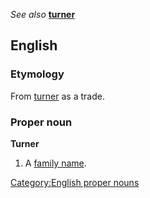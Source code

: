 ''See also'' '''[[turner]]'''

==English==
===Etymology===
From [[turner]] as a trade.

===Proper noun===
[[Category:English proper nouns]]
'''Turner'''
#A [[family name]].